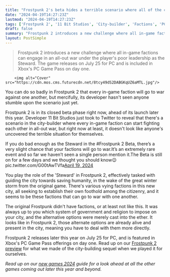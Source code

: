 ```yaml
---
title: "Frostpunk 2's beta hides a terrible scenario where all of the city-builder's factions 'go to war,' but so far no one's found it"
date: "2024-04-19T14:27:23Z"
lastmod: "2024-04-19T14:27:23Z"
tags: ['Frostpunk 2', '11 Bit Studios', 'City-builder', 'Factions', 'PC Game Pass']
draft: false
summary: "Frostpunk 2 introduces a new challenge where all in-game factions can engage in an all-out war under the player's poor leadership as the Steward. The game releases on July 25 for PC and is included in Xbox's PC Game Pass on day one."
layout: PostSimple
---
```

> Frostpunk 2 introduces a new challenge where all in-game factions can engage in an all-out war under the player's poor leadership as the Steward. The game releases on July 25 for PC and is included in Xbox's PC Game Pass on day one.


        <img alt="Cover" src="https://cdn.mos.cms.futurecdn.net/8tcy49dS2DABGKqUZ6aMTL.jpg"/>
        
You can do so badly in Frostpunk 2 that every in-game faction will go to war against one another, but mercifully, its developer hasn't seen anyone stumble upon the scenario just yet.

Frostpunk 2 is in its closed beta phase right now, ahead of its launch later this year. Developer 11 Bit Studios just took to Twitter to reveal that there's a scenario in the city-builder where every in-game faction can start fighting each other in all-out war, but right now at least, it doesn't look like anyone's uncovered the terrible situation for themselves.

If you do bad enough as the Steward in the #Frostpunk 2 Beta, there’s a very slight chance that your factions will go to war.It’s an extremely rare event and so far we haven’t seen a single person mention it.The Beta is still on for a few days and we thought you should know😉 pic.twitter.com/G00tAwTVfa[April 19, 2024](https://twitter.com/frostpunkgame/status/1781291521913786677)

You play the role of the 'Steward' in Frostpunk 2, effectively tasked with guiding the city towards saving humanity, in the wake of the great winter storm from the original game. There's various vying factions in this new city, all seeking to establish their own foothold among the citizenry, and it seems to be these factions that can go to war with one another.

The original Frostpunk didn't have factions, or at least not like this. It was always up to you which system of government and religion to impose on your city, and the alternative options were merely cast into the ether. It looks like in Frostpunk 2, those alternate options are already alive and present in the city, meaning you have to deal with them more directly.

Frostpunk 2 releases later this year on July 25 for PC, and is featured in Xbox's PC Game Pass offerings on day one. Read up on our [Frostpunk 2 preview](https://www.gamesradar.com/frostpunk-2-preview-october-2023/) for what we made of the city-building sequel when we played it for ourselves. 

*Read up on our *[<em>new games 2024</em>](https://www.gamesradar.com/video-game-release-dates/)* guide for a look ahead at all the other games coming out later this year and beyond.*
        